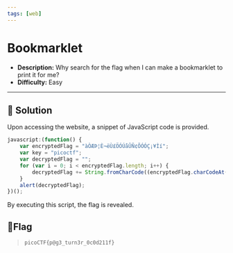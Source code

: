 ---
tags: [web]
---
# Bookmarklet

- **Description:** Why search for the flag when I can make a bookmarklet to print it for me?
- **Difficulty:** Easy

---

## 🔎 Solution
Upon accessing the website, a snippet of JavaScript code is provided. 
```js 
javascript:(function() {
    var encryptedFlag = "àÒÆÞ¦È¬ëÙ£ÖÓÚåÛÑ¢ÕÓÓÇ¡¥Ìí";
    var key = "picoctf";
    var decryptedFlag = "";
    for (var i = 0; i < encryptedFlag.length; i++) {
        decryptedFlag += String.fromCharCode((encryptedFlag.charCodeAt(i) - key.charCodeAt(i % key.length) + 256) % 256);
    }
    alert(decryptedFlag);
})();
```
By executing this script, the flag is revealed.

## 🚩Flag
> `picoCTF{p@g3_turn3r_0c0d211f}`
